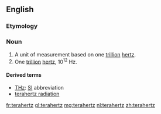 ==English==

===Etymology===
{{prefix|tera|hertz}}

===Noun===
{{en-noun|-}}

# A unit of measurement based on one [[trillion]] [[hertz]].
# One [[trillion]] [[hertz]], 10<sup>12</sup> Hz.

====Derived terms====
* [[THz]]: [[SI]] abbreviation
* [[terahertz radiation]]

[[fr:terahertz]]
[[gl:terahertz]]
[[mg:terahertz]]
[[nl:terahertz]]
[[zh:terahertz]]